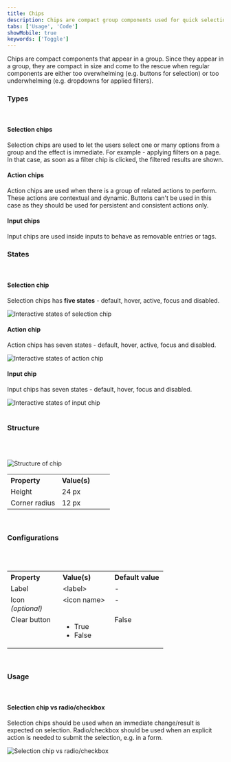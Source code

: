```yaml
---
title: Chips
description: Chips are compact group components used for quick selection, actions, and filtering.
tabs: ['Usage', 'Code']
showMobile: true
keywords: ['Toggle']
---
```


Chips are compact components that appear in a group. Since they appear in a group, they are compact in size and come to the rescue when regular components are either too overwhelming (e.g. buttons for selection) or too underwhelming (e.g. dropdowns for applied filters).
<br/>

### Types
<br/>

#### Selection chips
Selection chips are used to let the users select one or many options from a group and the effect is immediate. For example - applying filters on a page. In that case, as soon as a filter chip is clicked, the filtered results are shown.
<Preview name="components-chip-selection--selection" />
<br/>

#### Action chips
Action chips are used when there is a group of related actions to perform. These actions are contextual and dynamic. Buttons can't be used in this case as they should be used for persistent and consistent actions only.
<Preview name="components-chip-action-chip--action-chip" />
<br/>

#### Input chips
Input chips are used inside inputs to behave as removable entries or tags.
<Preview name="components-chip-input--input" />
<br/>

### States
<br/>

#### Selection chip
Selection chips has **five states** - default, hover, active, focus and disabled.

![Interactive states of selection chip](./images/selectionchips-states.png)
<br/>

#### Action chip
Action chips has seven states - default, hover, active, focus and disabled.

![Interactive states of action chip](./images/actionchip-state.png)
<br/>

#### Input chip
Input chips has seven states - default, hover, focus and disabled.

![Interactive states of input chip](./images/inputchip-state.png)
<br/>
<br/>

### Structure
<br/>
<br/>

![Structure of chip](./images/chip-structure.png)
<br/>


<table style="width: 100%">
  <tbody>
    <tr>
      <th style="width:50%; text-align: left;">Property</th>
      <th style="width:50%; text-align: left;">Value(s)</th>
    </tr>
    <tr style="vertical-align: top">
      <td>Height</td>
      <td>24 px</td>
    </tr>
    <tr style="vertical-align: top">
      <td>Corner radius</td>
      <td>12 px</td>
    </tr>
  </tbody>
</table>
<br/>

### Configurations
<br/>
<br/>

<table style="width: 100%">
  <tbody>
    <tr>
      <th style="width:33%; text-align: left;">Property</th>
      <th style="width:33%; text-align: left;">Value(s)</th>
      <th style="width:33%; text-align: left;">Default value</th>
    </tr>
    <tr style="vertical-align: top">
      <td>Label<br/></td>
      <td>&#60;label&#62;</td>
      <td>-</td>
    </tr>
    <tr style="vertical-align: top">
      <td>Icon<br/><em>(optional)</em></td>
      <td>&#60;icon name&#62;</td>
      <td>-</td>
    </tr>
    <tr style="vertical-align: top">
      <td>Clear button</td>
      <td>
          <ul>
              <li>True</li>
              <li>False</li>
          </ul>
      </td>
      <td>False</td>
    </tr>
  </tbody>
</table>
<br/>

### Usage
<br/>

#### Selection chip vs radio/checkbox
Selection chips should be used when an immediate change/result is expected on selection. Radio/checkbox should be used when an explicit action is needed to submit the selection, e.g. in a form.


![Selection chip vs radio/checkbox](./images/chips-1.png)

<br/>
<br/>
